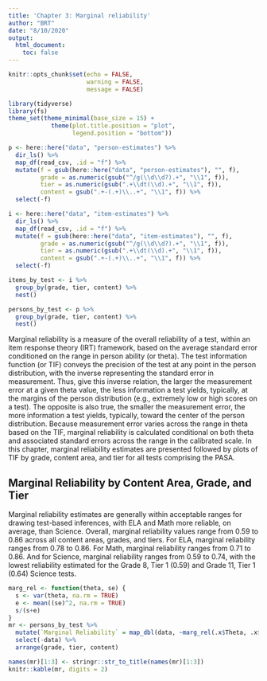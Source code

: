 ```yaml
---
title: 'Chapter 3: Marginal reliability'
author: "BRT"
date: "8/10/2020"
output: 
  html_document:
    toc: false
---
```


```r
knitr::opts_chunk$set(echo = FALSE,
                      warning = FALSE,
                      message = FALSE)

library(tidyverse)
library(fs)
theme_set(theme_minimal(base_size = 15) +
            theme(plot.title.position = "plot",
                  legend.position = "bottom"))
```

```r
p <- here::here("data", "person-estimates") %>% 
  dir_ls() %>% 
  map_df(read_csv, .id = "f") %>% 
  mutate(f = gsub(here::here("data", "person-estimates"), "", f),
         grade = as.numeric(gsub("^/g(\\d\\d?).+", "\\1", f)),
         tier = as.numeric(gsub(".+\\dt(\\d).+", "\\1", f)),
         content = gsub(".+-(.+)\\..+", "\\1", f)) %>% 
  select(-f) 

i <- here::here("data", "item-estimates") %>% 
  dir_ls() %>% 
  map_df(read_csv, .id = "f") %>% 
  mutate(f = gsub(here::here("data", "item-estimates"), "", f),
         grade = as.numeric(gsub("^/g(\\d\\d?).+", "\\1", f)),
         tier = as.numeric(gsub(".+\\dt(\\d).+", "\\1", f)),
         content = gsub(".+-(.+)\\..+", "\\1", f)) %>% 
  select(-f)

items_by_test <- i %>% 
  group_by(grade, tier, content) %>% 
  nest()

persons_by_test <- p %>% 
  group_by(grade, tier, content) %>% 
  nest()
```

Marginal reliability is a measure of the overall reliability of a test, within an item response theory (IRT) framework, based on the average standard error conditioned on the range in person ability (or theta). The test information function (or TIF) conveys the precision of the test at any point in the person distribution, with the inverse representing the standard error in measurement. Thus, give this inverse relation, the larger the measurement error at a given theta value, the less information a test yields, typically, at the margins of the person distribution (e.g., extremely low or high scores on a test). The opposite is also true, the smaller the measurement error, the more information a test yields, typically, toward the center of the person distribution. Because measurement error varies across the range in theta based on the TIF, marginal reliability is calculated conditional on both theta and associated standard errors across the range in the calibrated scale. In this chapter, marginal reliability estimates are presented followed by plots of TIF by grade, content area, and tier for all tests comprising the PASA.

## Marginal Reliability by Content Area, Grade, and Tier

Marginal reliability estimates are generally within acceptable ranges for drawing test-based inferences, with ELA and Math more reliable, on average, than Science. Overall, marginal reliability values range from 0.59 to 0.86 across all content areas, grades, and tiers. For ELA, marginal reliability ranges from 0.78 to 0.86. For Math, marginal reliability ranges from 0.71 to 0.86. And for Science, marginal reliability ranges from 0.59 to 0.74, with the lowest reliability estimated for the Grade 8, Tier 1 (0.59) and Grade 11, Tier 1 (0.64) Science tests.

```r
marg_rel <- function(theta, se) {
  s <- var(theta, na.rm = TRUE)
  e <- mean((se)^2, na.rm = TRUE)
  s/(s+e)
}
mr <- persons_by_test %>% 
  mutate(`Marginal Reliability` = map_dbl(data, ~marg_rel(.x$Theta, .x$SE))) %>% 
  select(-data) %>% 
  arrange(grade, tier, content)

names(mr)[1:3] <- stringr::str_to_title(names(mr)[1:3])
knitr::kable(mr, digits = 2)
```

